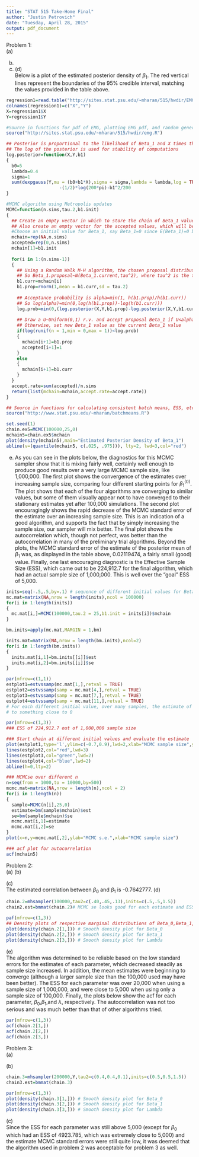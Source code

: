 ---
title: "STAT 515 Take-Home Final"
author: "Justin Petrovich"
date: "Tuesday, April 28, 2015"
output: pdf_document
---

Problem 1:\
(a)
\begin{center}
\begin{itemize}
\item Start with $\beta_1^{(0)}=0$. This initial value was chosen because it is the mean of the prior distribution of $\beta_1$.
\item Generate a proposal $\beta_1^{\ast}\sim N(\beta_1^{(t)},25)$. This is a Random Walk Metropolis update. The tuning parameter, $\tau^2$, was chosen as 25 after many trial runs, based on producing a chain with a reasonable acceptance rate, less autocorrelation, better MCMC standard error of the estimate, and larger ESS.
\item Set $\beta_1^{(t+1)}=\beta_1^{\ast}$ with probability $min\big\{1,\frac{h(\beta_1^\ast)}{h(\beta_1^{(t)})}\big\}$ where h, the unnormalized target density, is $h(\beta_1)\propto\pi(\beta_1|Y,X)\propto \Big[\prod_{i=1}^n \frac{\lambda}{2}exp(\frac{\lambda}{2}[2(\beta_0+\beta_1 X_i)+\lambda\sigma^2 -2Y_i])erfc(\frac{(\beta_0+\beta_1X_i)+\lambda\sigma^2-Y_i}{\sqrt{2\sigma^2}})\Big]\frac{1}{\sqrt{200\pi}}exp(\frac{-\beta_1^2}{200})$. In the algorithm, we actually accept with probability $min\big\{0,logh(\beta_1^{\ast})-logh(\beta_1^{(t)})\big\}$ by simply using the log of the target density for cumputational efficiency. Otherwise, set $\beta_1^{(t+1)}=\beta_1^{(t)}$.
\item Loop back to step (or bullet) 2
\end{itemize}
\end{center}

(b)
\begin{center}
\begin{tabular}{ |p{3cm}|p{3cm}|  }
 \hline
 \multicolumn{2}{|c|}{Estimates For $\beta_1$} \\
 \hline
 $\widehat{E(\beta_1|Y,X)}$ & MCMC s.e.\\
 \hline
 0.02167643   & 0.02119474 \\
 \hline
\end{tabular}
\end{center}
(c)
\begin{center}
\begin{tabular}{ |p{3cm}|p{3cm}|  }
 \hline
 \multicolumn{2}{|c|}{95\% Credible Interval Estimate For $\beta_1$} \\
 \hline
 2.5\%  & 97.5\% \\
 \hline
 -19.61332   & 19.59459  \\
 \hline
\end{tabular}
\end{center}
(d)\
Below is a plot of the estimated posterior density of $\beta_1$. The red vertical lines represent the boundaries of the 95% credible interval, matching the values provided in the table above.
```{r,echo=FALSE,fig.height=3,fig.width=3}
regression1=read.table("http://sites.stat.psu.edu/~mharan/515/hwdir/EMG1.dat")
colnames(regression1)=c("X","Y")
X=regression1$X
Y=regression1$Y

#Source in functions for pdf of EMG, plotting EMG pdf, and random generation of EMG variables
source("http://sites.stat.psu.edu/~mharan/515/hwdir/emg.R")

## Posterior is proportional to the likelihood of Beta_1 and X times the prior of Beta_1
## The log of the posterior is used for stability of computations
log.posterior=function(X,Y,b1)
{
  b0=5
  lambda=0.4
  sigma=1
  sum(dexpgauss(Y,mu = (b0+b1*X),sigma = sigma,lambda = lambda,log = TRUE))
                    -(1/2)*log(200*pi)-b1^2/200
}

#MCMC algorithm using Metropolis updates
MCMC=function(n.sims,tau.2,b1.init) 
{
  ## Create an empty vector in which to store the chain of Beta_1 values
  ## Also create an empty vector for the accepted values, which will be useful for acceptance rate
  #Choose an initial value for Beta_1, say Beta_1=0 since E(Beta_1)=0 based on its prior distr.
  mchain=rep(NA,n.sims)
  accepted=rep(0,n.sims)
  mchain[1]=b1.init
  
  for(i in 1:(n.sims-1))
  {
    ## Using a Random Walk M-H algorithm, the chosen proposal distribution is q~N(Beta_1.current,tau^2)
    ## So Beta_1.proposal~N(Beta_1.current,tau^2), where tau^2 is the tuning parameter
    b1.curr=mchain[i]
    b1.prop=rnorm(1,mean = b1.curr,sd = tau.2)
    
    ## Acceptance probability is alpha=min(1, h(b1.prop)/h(b1.curr))
    ## So log(alpha)=min(0,log(h(b1.prop))-log(h(b1.curr)))
    log.prob=min(0,(log.posterior(X,Y,b1.prop)-log.posterior(X,Y,b1.curr)))
    
    ## Draw a U~Uniform(0,1) r.v. and accept proposal Beta_1 if U<alpha, or log(U)<log(alpha)
    ## Otherwise, set new Beta_1 value as the current Beta_1 value
    if(log(runif(n = 1,min = 0,max = 1))<log.prob)
    {
      mchain[i+1]=b1.prop
      accepted[i+1]=1
    }
    else
    {
      mchain[i+1]=b1.curr
    }
  }
  accept.rate=sum(accepted)/n.sims
  return(list(mchain=mchain,accept.rate=accept.rate))
}

## Source in functions for calculating consistent batch means, ESS, etc.
source("http://www.stat.psu.edu/~mharan/batchmeans.R")

set.seed(1)
chain.ex5=MCMC(100000,25,0)
mchain5=chain.ex5$mchain
plot(density(mchain5),main="Estimated Posterior Density of Beta_1")
abline(v=(quantile(mchain5, c(.025, .975))), lty=2, lwd=3,col="red")

```

(e) As you can see in the plots below, the diagnostics for this MCMC sampler show that it is mixing fairly well, certainly well enough to produce good results over a very large MCMC sample size, like 1,000,000. The first plot shows the convergence of the estimates over increasing sample size, comparing four different starting points for $\beta_1^{(0)}$. The plot shows that each of the four algorithms are converging to similar values, but some of them visually appear not to have converged to their stationary estimates yet after 100,000 simulations. The second plot encouragingly shows the rapid decrease of the MCMC standard error of the estimate over an increasing sample size. This is an indication of a good algorithm, and supports the fact that by simply increasing the sample size, our sampler will mix better. The final plot shows the autocorrelation which, though not perfect, was better than the autocorrelation in many of the preliminary trial algorithms. Beyond the plots, the MCMC standard error of the estimate of the posterior mean of $\beta_1$ was, as displayed in the table above, 0.02119474, a fairly small (good) value. Finally, one last encouraging diagnostic is the Effective Sample Size (ESS), which came out to be 224,912.7 for the final algorithm, which had an actual sample size of 1,000,000. This is well over the "goal" ESS of 5,000.
```{r,echo=FALSE,fig.keep='none'}
inits=seq(-.5,.5,by=.1) # sequence of different initial values for Beta_1
mc.mat=matrix(NA,nrow = length(inits),ncol = 100000)
for(i in 1:length(inits))
{
  mc.mat[i,]=MCMC(100000,tau.2 = 25,b1.init = inits[i])$mchain
}

bm.inits=apply(mc.mat,MARGIN = 1,bm)

inits.mat=matrix(NA,nrow = length(bm.inits),ncol=2)
for(i in 1:length(bm.inits))
{
  inits.mat[i,1]=bm.inits[[i]]$est
  inits.mat[i,2]=bm.inits[[i]]$se
}

par(mfrow=c(1,1))
estplot1=estvssamp(mc.mat[1,],retval = TRUE)
estplot2=estvssamp(samp = mc.mat[4,],retval = TRUE)
estplot3=estvssamp(samp = mc.mat[7,],retval = TRUE)
estplot4=estvssamp(samp = mc.mat[11,],retval = TRUE)
# For each different initial value, over many samples, the estimate of the mean converges
# to something close to 0
```

```{r,echo=FALSE}
par(mfrow=c(1,3))
### ESS of 224,912.7 out of 1,000,000 sample size

### Start chain at different initial values and evaluate the estimate
plot(estplot1,type='l',ylim=c(-0.7,0.9),lwd=2,xlab="MCMC sample size",ylab="Estimate",main="Comparison of Estimate Across Different Initial Values")
lines(estplot2,col="red",lwd=3)
lines(estplot3,col="green",lwd=2)
lines(estplot4,col="blue",lwd=2)
abline(h=0,lty=2)

### MCMCse over different n
n=seq(from = 1000,to = 10000,by=500)
mcmc.mat=matrix(NA,nrow = length(n),ncol = 2)
for(i in 1:length(n))
{
  sample=MCMC(n[i],25,0)
  estimate=bm(sample$mchain)$est
  se=bm(sample$mchain)$se
  mcmc.mat[i,1]=estimate
  mcmc.mat[i,2]=se
}
plot(x=n,y=mcmc.mat[,2],ylab="MCMC s.e.",xlab="MCMC sample size")

### acf plot for autocorrelation
acf(mchain5)
```

Problem 2:\
(a)\begin{itemize}
\item Start with $\beta_0^{(0)}=0.5$,$\beta_1^{(0)}=0.5$, and $\lambda^{(0)}=1.5$. These initial values were chosen by performing several preliminary trial runs and aiming to drive down the MCMC standard errors for each estimate, while also driving up the ESS for each chain.
\item Generate a proposal $\beta_0^{\ast}\sim N(\beta_0^{(t)},0.4)$. This is a Random Walk Metropolis update. The tuning parameter, $\tau_1^2$, was chosen as 0.4 after many trial runs, based on producing a chain with a reasonable acceptance rate, less autocorrelation, better MCMC standard error of the estimate, and larger ESS.
\item Set $\beta_0^{(t+1)}=\beta_0^{\ast}$ with probability $min\big\{1,\frac{h(\beta_0^\ast,\beta_1^{(t)},\lambda^{(t)})}{h(\beta_0^{(t)},\beta_1^{(t)},\lambda^{(t)})}\big\}$ where h, the unnormalized target density, is $\Big[\prod_{i=1}^n \frac{\lambda}{2}exp(\frac{\lambda}{2}[2(\beta_0+\beta_1 X_i)+\lambda\sigma^2 -2Y_i])erfc(\frac{(\beta_0+\beta_1X_i)+\lambda\sigma^2-Y_i}{\sqrt{2\sigma^2}})\Big]\frac{1}{\sqrt{200\pi}}exp(\frac{-\beta_0^2}{200})\frac{1}{\sqrt{200\pi}}exp(\frac{-\beta_1^2}{200})\frac{\lambda^{-.99}}{\Gamma(0.01)100^{.01}}exp(\frac{-\lambda}{100})$. In the algorithm, we actually accept with probability $min\big\{0,logh(\beta_0^\ast,\beta_1^{(t)},\lambda^{(t)})-logh(\beta_0^{(t)},\beta_1^{(t)},\lambda^{(t)})\big\}$ by simply using the log of the target density for cumputational efficiency. Otherwise, set $\beta_0^{(t+1)}=\beta_0^{(t)}$.
\item Generate a proposal $\beta_1^{\ast}\sim N(\beta_1^{(t)},0.45)$. This is again a Random Walk Metropolis update and the tuning parameter was again chosen based on results from trial runs, comparing acceptance rates, autocorrelation, MCMC standard errors, and ESS.
\item Set $\beta_1^{(t+1)}=\beta_1^{\ast}$ with probability $min\big\{1,\frac{h(\beta_0^{(t+1)},\beta_1^{\ast},\lambda^{(t)})}{h(\beta_0^{(t+1)},\beta_1^{(t)},\lambda^{(t)})}\big\}$ where h, the unnormalized target density, is the same as used in updating $\beta_0$. Again, we may equivalently accept the proposal with probability $min\big\{0,logh(\beta_0^{(t+1)},\beta_1^{\ast},\lambda^{(t)})-logh(\beta_0^{(t+1)},\beta_1^{(t)},\lambda^{(t)})\big\}$, and otherwise set $\beta_1^{(t+1)}=\beta_1^{(t)}$.
\item Generate a proposal $\lambda^{\ast}\sim LogNormal(log(\lambda^{(t)}),0.13)$. This proposal distribution was chosen to match the support of $\lambda$, which was the positive real numbers. The mean, $log(\lambda^{(t)})$, was chosen to keep values relatively small, and the tuning parameter was once again chosen based on trial and error from preliminary runs.
\item Set $\lambda^{(t+1)}=\lambda^{\ast}$ with probability $min\big\{1,\frac{h(\beta_0^{(t+1)},\beta_1^{(t+1)},\lambda^{\ast})}{h(\beta_0^{(t+1)},\beta_1^{(t+1)},\lambda^{(t)})}\big\}$ where h is again the same as used in updating $\beta_0$and $\beta_1$. Again, we may equivalently accept the proposal with probability $min\big\{0,logh(\beta_0^{(t+1)},\beta_1^{(t+1)},\lambda^{\ast})-logh(\beta_0^{(t+1)},\beta_1^{(t+1)},\lambda^{(t)})\big\}$, and otherwise set $\lambda^{(t+1)}=\lambda^{(t)}$.
\item Loop back to step (or bullet) 2
\end{itemize}

(b)\
\begin{center}
\begin{tabular}{ |p{1cm}|p{7cm}|p{3cm}|p{3cm}| }
 \hline
  & Posterior Mean Estimate (MCMC s.e.) & 2.5\% & 97.5\%\\
 \hline
  $\beta_0$  & 2.3425109 (0.0030890205)   & 0.2.062292 & 2.609078 \\
 \hline
  $\beta_1$  & 3.4593077 (0.0043769513)   & 3.045923 & 3.880780 \\
  \hline
  $\lambda$  & 0.7996971 (0.0007267683)   & 0.6909748 & 0.9230115 \\
  \hline
\end{tabular}
\end{center}
(c)\
The estimated correlation between $\beta_0$ and $\beta_1$ is -0.7642777.
(d)\
```{r,echo=FALSE}
chain.2=mhsampler(100000,tau2=c(.40,.45,.13),inits=c(.5,.5,1.5))
chain2.est=bmmat(chain.2)# MCMC se looks good for each estimate and ESS is well over 5000 for each parameter
```


```{r,echo=FALSE}
paf(mfrow=c(1,3))
## Density plots of respective marginal distributions of Beta_0,Beta_1,and Lambda
plot(density(chain.2[1,])) # Smooth density plot for Beta_0
plot(density(chain.2[2,])) # Smooth density plot for Beta_1
plot(density(chain.2[3,])) # Smooth density plot for Lambda
```

(e)\
The algorithm was determined to be reliable based on the low standard errors for the estimates of each parameter, which decreased steadily as sample size increased. In addition, the mean estimates were beginning to converge (although a larger sample size than the 100,000 used may have been better). The ESS for each parameter was over 20,000 when using a sample size of 1,000,000, and were close to 5,000 when using only a sample size of 100,000. Finally, the plots below show the acf for each parameter, $\beta_0$,$\beta_1$,and $\lambda$, respectively. The autocorrelation was not too serious and was much better than that of other algorithms tried.
```{r,echo=FALSE}
par(mfrow=c(1,3))
acf(chain.2[1,])
acf(chain.2[2,])
acf(chain.2[3,])

```

Problem 3:\
(a)\
\begin{center}
\begin{tabular}{ |p{1cm}|p{7cm}|p{3cm}|p{3cm}| }
 \hline
  & Posterior Mean Estimate (MCMC s.e.) & 2.5\% & 97.5\%\\
 \hline
  $\beta_0$  & 2.3428834 (0.0019087262)   & 2.070748 & 2.606633 \\
 \hline
  $\beta_1$  & 3.4591722 (0.0027328496)   & 3.048660 & 3.873174  \\
  \hline
  $\lambda$  & 0.7996683 (0.0005051362)   & 0.6909879 & 0.9221979 \\
  \hline
\end{tabular}
\end{center}
(b)\
```{r,echo=FALSE}
chain.3=mhsampler(200000,Y,tau2=c(0.4,0.4,0.1),inits=c(0.5,0.5,1.5))
chain3.est=bmmat(chain.3)
```


```{r,echo=FALSE}
par(mfrow=c(1,3))
plot(density(chain.3[1,])) # Smooth density plot for Beta_0
plot(density(chain.3[2,])) # Smooth density plot for Beta_1
plot(density(chain.3[3,])) # Smooth density plot for Lambda
```

(c)\
Since the ESS for each parameter was still above 5,000 (except for $\beta_0$ which had an ESS of 4923.785, which was extremely close to 5,000) and the estimate MCMC standard errors were still quite low, it was deemed that the algorithm used in problem 2 was acceptable for problem 3 as well. 
